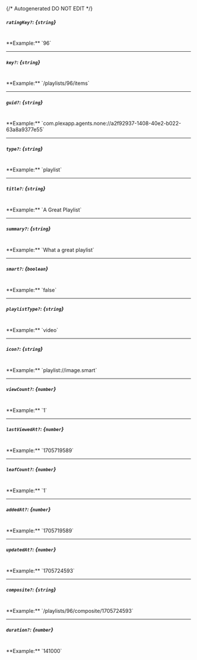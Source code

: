 {/* Autogenerated DO NOT EDIT  */}
##### `ratingKey?`: *{`string`}*
<br/>
**Example:** `96`

---
##### `key?`: *{`string`}*
<br/>
**Example:** `/playlists/96/items`

---
##### `guid?`: *{`string`}*
<br/>
**Example:** `com.plexapp.agents.none://a2f92937-1408-40e2-b022-63a8a9377e55`

---
##### `type?`: *{`string`}*
<br/>
**Example:** `playlist`

---
##### `title?`: *{`string`}*
<br/>
**Example:** `A Great Playlist`

---
##### `summary?`: *{`string`}*
<br/>
**Example:** `What a great playlist`

---
##### `smart?`: *{`boolean`}*
<br/>
**Example:** `false`

---
##### `playlistType?`: *{`string`}*
<br/>
**Example:** `video`

---
##### `icon?`: *{`string`}*
<br/>
**Example:** `playlist://image.smart`

---
##### `viewCount?`: *{`number`}*
<br/>
**Example:** `1`

---
##### `lastViewedAt?`: *{`number`}*
<br/>
**Example:** `1705719589`

---
##### `leafCount?`: *{`number`}*
<br/>
**Example:** `1`

---
##### `addedAt?`: *{`number`}*
<br/>
**Example:** `1705719589`

---
##### `updatedAt?`: *{`number`}*
<br/>
**Example:** `1705724593`

---
##### `composite?`: *{`string`}*
<br/>
**Example:** `/playlists/96/composite/1705724593`

---
##### `duration?`: *{`number`}*
<br/>
**Example:** `141000`



